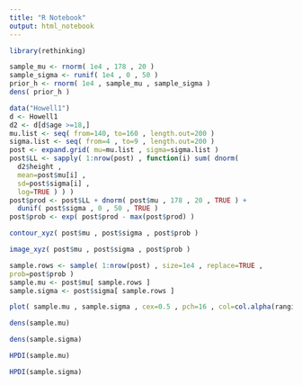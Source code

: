 ```yaml
---
title: "R Notebook"
output: html_notebook
---
```


```r
library(rethinking)
```


```r
sample_mu <- rnorm( 1e4 , 178 , 20 )
sample_sigma <- runif( 1e4 , 0 , 50 )
prior_h <- rnorm( 1e4 , sample_mu , sample_sigma )
dens( prior_h )
```

```r
data("Howell1")
d <- Howell1
d2 <- d[d$age >=18,]
mu.list <- seq( from=140, to=160 , length.out=200 )
sigma.list <- seq( from=4 , to=9 , length.out=200 )
post <- expand.grid( mu=mu.list , sigma=sigma.list )
post$LL <- sapply( 1:nrow(post) , function(i) sum( dnorm(
  d2$height ,
  mean=post$mu[i] ,
  sd=post$sigma[i] ,
  log=TRUE ) ) )
post$prod <- post$LL + dnorm( post$mu , 178 , 20 , TRUE ) +
  dunif( post$sigma , 0 , 50 , TRUE )
post$prob <- exp( post$prod - max(post$prod) )

contour_xyz( post$mu , post$sigma , post$prob )
```

```r
image_xyz( post$mu , post$sigma , post$prob )
```

```r
sample.rows <- sample( 1:nrow(post) , size=1e4 , replace=TRUE ,
prob=post$prob )
sample.mu <- post$mu[ sample.rows ]
sample.sigma <- post$sigma[ sample.rows ]
```

```r
plot( sample.mu , sample.sigma , cex=0.5 , pch=16 , col=col.alpha(rangi2,0.1) )
```

```r
dens(sample.mu)
```

```r
dens(sample.sigma)
```

```r
HPDI(sample.mu)
```

```r
HPDI(sample.sigma)
```


